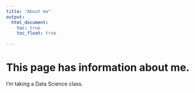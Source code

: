 ```yaml
---
title: "About me"
output: 
  html_document:
    toc: true
    toc_float: true
    
---
```


# This page has information about me.

I'm taking a Data Science class. 